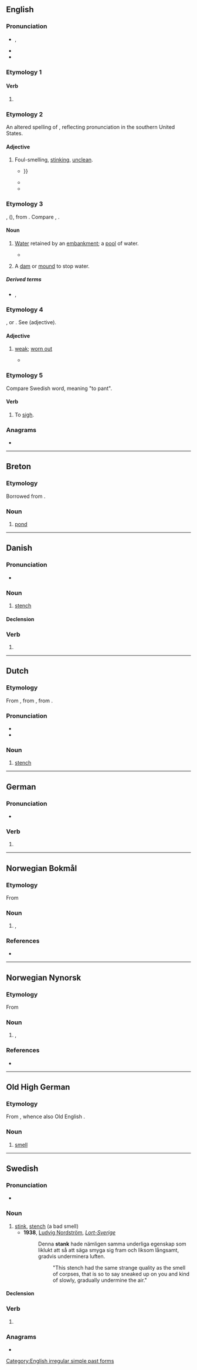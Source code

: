 {{also|Stank}}
==English==

===Pronunciation===
* {{enPR|stăngk}}, {{IPA|en|/stæŋk/}}
* {{audio|en|En-au-stank.ogg|Audio (AU)}}
* {{rhymes|en|æŋk|s=1}}

===Etymology 1===

====Verb====
{{head|en|verb form}}

# {{en-simple past of|stink}}

===Etymology 2===
An altered spelling of {{m|en|stink}}, reflecting pronunciation in the southern United States.

====Adjective====
{{en-adj|-}}

# {{lb|en|AAVE|slang|derogatory}} Foul-smelling, [[stink]]ing, [[unclean]].
#* {{quote-book|en|year=2002|author=Tasha C. Miller|title=Assout: Incoherent Thoughts and Poems of an Unemployed Black Girl|page=11|passage=Fishy, pussy funky elevator / Pissy, broke ass project elevator / Old baby piss, '''stank''' ass horse, cat piss smelling funky hot ass elevator / I'm not climbing no 17 flights{{...}}}}
#* {{quote-book|en|year=2003|author=Tariq Nasheed|title=Play or be played|page=124|passage=This is why most top-notch women can't stand '''stank''' hoes. Classy women have more contempt for these women than men do.}}
#* {{quote-book|en|year=2010|author=R. Scott|title=Nine Months and a Year Later...|page=31|passage=He wants my love; he wants the love from here and just what's between your '''stank'''-ass legs.}}

===Etymology 3===
{{der|en|fro|estanc}}, ({{cog|fr|étang}}), from {{der|en|la|stagnum||a pool}}. Compare {{m|en|stagnant}}, {{m|en|stagnate}}.

====Noun====
{{en-noun}}

# {{lb|en|UK|dialect}} [[water|Water]] retained by an [[embankment]]; a [[pool]] of water.
#* {{quote-book|en|author=Edward, Second Duke of York [''i.e.'', {{w|Edward of Norwich, 2nd Duke of York}}]|chapter=Of the Hart and His Nature|editors=[[w:William Adolf Baillie Grohman|W[illia]m A[dolf] Baillie-Grohman]] and F[lorence] Baillie-Grohman|title=[[w:The Master of Game|The Master of Game by Edward, Second Duke of York: The Oldest English Book on Hunting]]|location=London|publisher={{w|Chatto & Windus}}|year=c. 1425|year_published=1909|page=33|pageurl=https://archive.org/stream/masterofgameo00edwa#page/33/mode/1up|oclc=7391857537|passage=And he [the hart] fleeth then mightily and far from the hounds, that is to say he hath gone a great way from them, then he will go into the '''stank''', and will soil therein once or twice in all the '''stank''' and then he will come out again by the same way that he went in, and then he shall ruse again the same way that he came (the length of) a bow shot or more, and then he shall ruse out of the way, for to stall or squatt to rest him, and that he doeth for he knoweth well that the hounds shall come by the fues [footing] into the '''stank''' where he was.}}
# {{lb|en|UK|dialect}} A [[dam]] or [[mound]] to stop water.

=====Derived terms=====
* {{l|en|stank hen}}, {{l|en|stankie}}<!-- = moorhen -->

===Etymology 4===
{{der|en|fro|estanc}}, or {{der|en|it|stanco}}. See {{m|en|stanch}} (adjective).

====Adjective====
{{en-adj}}

# {{lb|en|obsolete}} [[weak]]; [[worn out]]
#* {{RQ:Spenser SC|September|passage=I am so stiff and so '''stank''', That uneath may I stand any more }}

===Etymology 5===
Compare Swedish word, meaning "to pant".

====Verb====
{{en-verb}}

# {{lb|en|obsolete|UK|dialect}} To [[sigh]].

{{Webster 1913}}

===Anagrams===
* {{anagrams|en|a=aknst|tanks}}

[[Category:English irregular simple past forms]]

----

==Breton==

===Etymology===
Borrowed from {{bor|br|fro|estanc}}.

===Noun===
{{head|br|noun|g=m}}

# [[pond]]

----

==Danish==

===Pronunciation===
* {{IPA|da|[ˈsd̥ɑŋˀɡ̊]}}

===Noun===
{{da-noun|en|e}}

# [[stench]]

====Declension====
{{da-noun-infl|en|e}}

===Verb===
{{head|da|verb form}}

# {{past tense of|da|stinke}}

----

==Dutch==

===Etymology===
From {{inh|nl|dum|stanc}}, from {{inh|nl|odt|stank}}, from {{inh|nl|gem-pro|*stankwaz}}.

===Pronunciation===
* {{audio|nl|Nl-stank.ogg|Audio}}
* {{rhymes|nl|ɑŋk|s=1}}

===Noun===
{{nl-noun|m|-en|stankje}}

# [[stench]]

----

==German==

===Pronunciation===
* {{rhymes|de|aŋk|s=1}}

===Verb===
{{head|de|verb form}}

# {{verb form of|de|stinken||1//3|s|pret}}

----

==Norwegian Bokmål==

===Etymology===
From {{der|nb|nds|stank}}

===Noun===
{{nb-noun-m1}}

# {{l|en|stench}}, {{l|en|stink}}

===References===
* {{R:The Bokmål Dictionary}}

----

==Norwegian Nynorsk==

===Etymology===
From {{der|nn|nds|stank}}

===Noun===
{{nn-noun-m1}}

# {{l|en|stench}}, {{l|en|stink}}

===References===
* {{R:The Nynorsk Dictionary}}

----

==Old High German==

===Etymology===
From {{inh|goh|gem-pro|*stankwaz}}, whence also Old English {{m|ang|stenċ}}.

===Noun===
{{goh-noun|m}}

# [[smell]]

----

==Swedish==

===Pronunciation===
* {{audio|sv|Sv-en stank.ogg|audio}}

===Noun===
{{sv-noun|c}}

# [[stink]], [[stench]] (a bad smell)
#* '''1938''', [[w:Ludvig Nordström|Ludvig Nordström]], [http://runeberg.org/lortsvrg/kap5p4.html ''Lort-Sverige'']
#*: Denna '''stank''' hade nämligen samma underliga egenskap som liklukt att så att säga smyga sig fram och liksom långsamt, gradvis underminera luften.
#*:: "This stench had the same strange quality as the smell of corpses, that is so to say sneaked up on you and kind of slowly, gradually undermine the air."

====Declension====
{{sv-infl-noun-c-r|2=stanke}}

===Verb===
{{head|sv|verb form}}

# {{sv-verb-form-past|stinka}}

===Anagrams===
* {{anagrams|sv|a=aknst|Sankt|kants|sankt|tanks}}